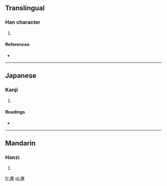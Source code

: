 ==Translingual==

===Han character===
{{Han char|rn=53|rad=广|as=07|sn=10|four=0024<sub>7</sub>|canj=戈十大木 (IJKD)}}

# {{defn|Han|sort=广07}}

====References====
* {{Han ref|kx=0346.050|dkj=09321|dj=0656.020|hdz=20884.080|uh=5EA8|ud=24232|bh=D175|bd=53621}}

----

==Japanese==

===Kanji===
{{ja-kanji|grade=|rs=广07}}

# {{defn|lang=ja|sort=广07}}

====Readings====
* {{ja-readings|on=[[こう]] (kō), [[けう]] (keu)|kun=}}

----

==Mandarin==

===Hanzi===
{{cmn-hanzi|pin=[[xiāo]] ([[xiao1]])|wg=hsiao<sup>1</sup>}}

# {{defn|lang=cmn|sort=广07}}

[[fr:庨]]
[[pl:庨]]